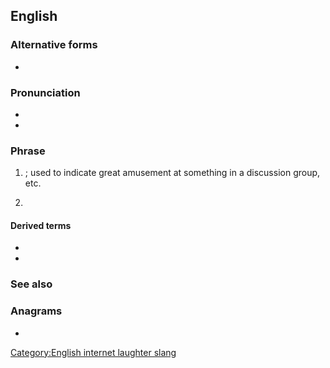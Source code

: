 ==English==

===Alternative forms===
* {{l|en|ROTFL}}

===Pronunciation===
* {{IPA|en|/ɑɹˌoʊˌɛfˈɛl/|/ɹɒfl̩/}}
* {{rhymes|en|ɛl|s=2}}

===Phrase===
{{head|en|phrase}}

# {{lb|en|Internet slang|dated}} {{initialism of|en|[[rolling]] on the [[floor]], [[laughing]]|nodot=1}}; used to indicate great amusement at something in a discussion group, etc.
# {{lb|en|rare|dated}} {{initialism of|en|[[ran]] [[out]] for [[lunch]]}}

====Derived terms====
* {{l|en|roflcopter}}
* {{l|en|roflstomp}}

===See also===
{{col4|en
|LMAO
|LOL
|ROFLOL
|ROTFLACGU
|ROTFLAHMS
|ROTFLBTC
|ROTFLGO
|ROTFLMAO
|ROTFLOL
|ROTFLSHIWMP
|ROFLMAO
}}

===Anagrams===
* {{anagrams|en|a=flor|Rolf|flor|flor.|rolf}}

[[Category:English internet laughter slang]]